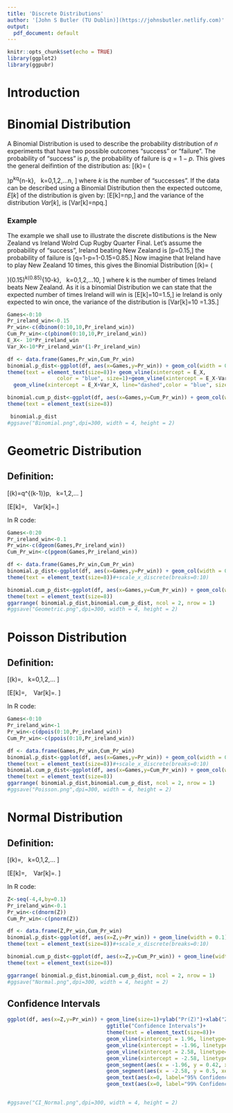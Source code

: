```yaml
---
title: 'Discrete Distributions'
author: '[John S Butler (TU Dublin)](https://johnsbutler.netlify.com)'
output:
  pdf_document: default
---
```


```r
knitr::opts_chunk$set(echo = TRUE)
library(ggplot2)
library(ggpubr)

```
# Introduction



# Binomial Distribution
A Binomial Distribution is used to describe the probability distribution of $n$ experiments that have two possible outcomes "success" or "failure".
The probability of "success" is $p$, the probability of failure is $q=1-p$.
This gives the general deifintion of the distribution as:
\[\Pr(k)= \left( \begin{array}{c}
	n  \\
	k  \\
	\end{array} \right)p^kq^{n-k}, \ \ k=0,1,2,...n, \]
where $k$ is the number of "successes". 
If the data can be described using a Binomial Distribution then the expected outcome, $E[k]$ of the distribution is given by:
\[E[k]=np,\]
and the variance of the distribution $Var[k]$, is 
\[Var[k]=npq.\]
	
### Example
The example we shall use to illustrate the discrete distibutions is the New Zealand vs Ireland Wolrd Cup Rugby Quarter Final.
Let's assume the probability of "success", Ireland beating New Zealand is 
\[p=0.15,\]
the probability of failure is 
\[q=1-p=1-0.15=0.85.\]
Now imagine that Ireland have to play New Zealand 10 times, this gives the Binomial Distribution
\[\Pr(k)= \left( \begin{array}{c}
	10  \\
	k  \\
	\end{array} \right)(0.15)^k(0.85)^{10-k}, \ \ k=0,1,2,...10, \]
	where k is the number of times Ireland beats New Zealand.
As it is a binomial Distribution we can state that the expected number of times Ireland will win is
\[E[k]=10\times0.15=1.5,\]
ie Ireland is only expected to win once, the variance of the distribution is 
\[Var[k]=10\times 0.15 \times 0.85=1.35.\]



```r
Games<-0:10
Pr_ireland_win<-0.15
Pr_win<-c(dbinom(0:10,10,Pr_ireland_win))
Cum_Pr_win<-c(pbinom(0:10,10,Pr_ireland_win))
E_X<- 10*Pr_ireland_win
Var_X<-10*Pr_ireland_win*(1-Pr_ireland_win)

df <- data.frame(Games,Pr_win,Cum_Pr_win)
binomial.p_dist<-ggplot(df, aes(x=Games,y=Pr_win)) + geom_col(width = 0.1)+xlab("Number of Irish Wins \n out of 10 games")+ylab("Pr of Wins")+ggtitle("Binomial \n Distribution")+scale_x_continuous(breaks=0:10)+
theme(text = element_text(size=8))+ geom_vline(xintercept = E_X, 
                color = "blue", size=1)+geom_vline(xintercept = E_X-Var_X, line="dashed",color = "blue", size=1)+
  geom_vline(xintercept = E_X+Var_X, line="dashed",color = "blue", size=1)+geom_text(aes(x=E_X+0.1, label="E[k]", y=max(Pr_win)),vjust=2, colour="blue", angle=0, vjust = 1.2, text=element_text(size=18))

binomial.cum_p_dist<-ggplot(df, aes(x=Games,y=Cum_Pr_win)) + geom_col(width = 0.1)+ylab("Pr(<= Irish Wins)")+xlab("Number of Irish Wins \n out of 10 games")+ggtitle("Cummulative Binomial \n Distribution")+scale_x_continuous(breaks=0:10)+
theme(text = element_text(size=8))

 binomial.p_dist
#ggsave("Binomial.png",dpi=300, width = 4, height = 2)

```

# Geometric Distribution

## Definition:

\[\Pr(k)=q^{(k-1)}p, \ \ k=1,2,... \]

\[E[k]=\frac{1}{p}, \ \ \ Var[k]=\frac{q}{p^2}.\]
	
In R code:



```r
Games<-0:20
Pr_ireland_win<-0.1
Pr_win<-c(dgeom(Games,Pr_ireland_win))
Cum_Pr_win<-c(pgeom(Games,Pr_ireland_win))

df <- data.frame(Games,Pr_win,Cum_Pr_win)
binomial.p_dist<-ggplot(df, aes(x=Games,y=Pr_win)) + geom_col(width = 0.1)+xlab("Number of Games until\n Ireland Win")+ylab("Pr(Games until Ireland Win)")+ggtitle("Geometric \n Distribution")+scale_x_continuous(breaks=Games)+
theme(text = element_text(size=8))#+scale_x_discrete(breaks=0:10)

binomial.cum_p_dist<-ggplot(df, aes(x=Games,y=Cum_Pr_win)) + geom_col(width = 0.1)+xlab("Number of Games until\n Ireland Win")+ylab("Pr <= Wins")+ggtitle("Cummulative Geometric\n Distribution")+scale_x_continuous(breaks=Games)+
theme(text = element_text(size=8))
ggarrange( binomial.p_dist,binomial.cum_p_dist, ncol = 2, nrow = 1)
#ggsave("Geometric.png",dpi=300, width = 4, height = 2)

```


# Poisson Distribution

## Definition:

\[\Pr(k)=\frac{\lambda^ke^{-\lambda}}{k!}, \ \ k=0,1,2,... \]

\[E[k]=\lambda, \ \ \ Var[k]=\lambda. \]
	
In R code:



```r
Games<-0:10
Pr_ireland_win<-1
Pr_win<-c(dpois(0:10,Pr_ireland_win))
Cum_Pr_win<-c(ppois(0:10,Pr_ireland_win))

df <- data.frame(Games,Pr_win,Cum_Pr_win)
binomial.p_dist<-ggplot(df, aes(x=Games,y=Pr_win)) + geom_col(width = 0.1)+xlab("Number of Irish Wins in a \n 15 year period")+ylab("Pr of Irish Wins")+ggtitle("Poisson \n Distribution")+scale_x_continuous(breaks=0:10)+
theme(text = element_text(size=8))#+scale_x_discrete(breaks=0:10)
binomial.cum_p_dist<-ggplot(df, aes(x=Games,y=Cum_Pr_win)) + geom_col(width = 0.1)+xlab("Number of Irish Wins in a \n 15 year period")+ylab("Pr <= number of Irish Wins")+ggtitle("Cummulative Poisson \n Distribution")+scale_x_continuous(breaks=0:10) +
theme(text = element_text(size=8))
ggarrange( binomial.p_dist,binomial.cum_p_dist, ncol = 2, nrow = 1)
#ggsave("Poisson.png",dpi=300, width = 4, height = 2)

```

# Normal Distribution

## Definition:

\[\Pr(k)=\frac{\lambda^ke^{-\lambda}}{k!}, \ \ k=0,1,2,... \]

\[E[k]=\lambda, \ \ \ Var[k]=\lambda. \]
	
In R code:



```r
Z<-seq(-4,4,by=0.1)
Pr_ireland_win<-0.1
Pr_win<-c(dnorm(Z))
Cum_Pr_win<-c(pnorm(Z))

df <- data.frame(Z,Pr_win,Cum_Pr_win)
binomial.p_dist<-ggplot(df, aes(x=Z,y=Pr_win)) + geom_line(width = 0.1)+xlab("Z-score")+ylab("Pr of Z ")+ggtitle("Gaussian (Normal) \n Distribution")+
theme(text = element_text(size=8))#+scale_x_discrete(breaks=0:10)

binomial.cum_p_dist<-ggplot(df, aes(x=Z,y=Cum_Pr_win)) + geom_line(width = 0.1)+ylab("Pr(<= Z)")+xlab("Z -score")+ggtitle("Cummulative Gaussian \n Distribution")+
theme(text = element_text(size=8))

ggarrange( binomial.p_dist,binomial.cum_p_dist, ncol = 2, nrow = 1)
#ggsave("Normal.png",dpi=300, width = 4, height = 2)
```


## Confidence Intervals


```r

ggplot(df, aes(x=Z,y=Pr_win)) + geom_line(size=1)+ylab("Pr(Z)")+xlab("Z-score")+
                                ggtitle("Confidence Intervals")+
                                theme(text = element_text(size=8))+
                                geom_vline(xintercept = 1.96, linetype="dotted",color = "darkgray", size=0.5)+
                                geom_vline(xintercept = -1.96, linetype="dotted",color = "darkgray", size=0.5)+
                                geom_vline(xintercept = 2.58, linetype="dashed", color = "black", size=0.5)+
                                geom_vline(xintercept = -2.58, linetype="dashed",color = "black", size=0.5)+
                                geom_segment(aes(x = -1.96, y = 0.42, xend = 1.96, yend = 0.42),linetype="dotted",color="darkgray")+
                                geom_segment(aes(x = -2.58, y = 0.5, xend = 2.58, yend = 0.5),linetype="dashed")+
                                geom_text(aes(x=0, label="95% Confidence Interval",y=0.46),vjust=1,size=2,color="darkgray")+
                                geom_text(aes(x=0, label="99% Confidence Interval",y=0.54),vjust=1,size=2)


#ggsave("CI_Normal.png",dpi=300, width = 4, height = 2)
```
